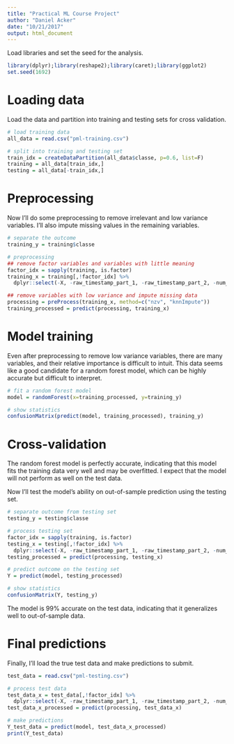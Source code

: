 ```yaml
---
title: "Practical ML Course Project"
author: "Daniel Acker"
date: "10/21/2017"
output: html_document
---
```


Load libraries and set the seed for the analysis.

```r
library(dplyr);library(reshape2);library(caret);library(ggplot2)
set.seed(1692)
```

# Loading data

Load the data and partition into training and testing sets for cross validation.

```r
# load training data
all_data = read.csv("pml-training.csv")

# split into training and testing set
train_idx = createDataPartition(all_data$classe, p=0.6, list=F)
training = all_data[train_idx,]
testing = all_data[-train_idx,]
```

# Preprocessing

Now I'll do some preprocessing to remove irrelevant and low variance variables. I'll also impute missing values in the remaining variables.

```r
# separate the outcome
training_y = training$classe

# preprocessing
## remove factor variables and variables with little meaning
factor_idx = sapply(training, is.factor)
training_x = training[,!factor_idx] %>% 
  dplyr::select(-X, -raw_timestamp_part_1, -raw_timestamp_part_2, -num_window)

## remove variables with low variance and impute missing data
processing = preProcess(training_x, method=c("nzv", "knnImpute"))
training_processed = predict(processing, training_x)
```

# Model training

Even after preprocessing to remove low variance variables, there are many variables, and their relative importance is difficult to intuit. This data seems like a good candidate for a random forest model, which can be highly accurate but difficult to interpret.

```r
# fit a random forest model
model = randomForest(x=training_processed, y=training_y)

# show statistics
confusionMatrix(predict(model, training_processed), training_y)
```

# Cross-validation

The random forest model is perfectly accurate, indicating that this model fits the training data very well and may be overfitted. I expect that the model will not perform as well on the test data.

Now I'll test the model's ability on out-of-sample prediction using the testing set.

```r
# separate outcome from testing set
testing_y = testing$classe

# process testing set
factor_idx = sapply(training, is.factor)
testing_x = testing[,!factor_idx] %>% 
  dplyr::select(-X, -raw_timestamp_part_1, -raw_timestamp_part_2, -num_window)
testing_processed = predict(processing, testing_x)

# predict outcome on the testing set
Y = predict(model, testing_processed)

# show statistics
confusionMatrix(Y, testing_y)
```

The model is 99% accurate on the test data, indicating that it generalizes well to out-of-sample data.

# Final predictions

Finally, I'll load the true test data and make predictions to submit.

```r
test_data = read.csv("pml-testing.csv")

# process test data
test_data_x = test_data[,!factor_idx] %>% 
  dplyr::select(-X, -raw_timestamp_part_1, -raw_timestamp_part_2, -num_window)
test_data_x_processed = predict(processing, test_data_x)

# make predictions
Y_test_data = predict(model, test_data_x_processed)
print(Y_test_data)
```

